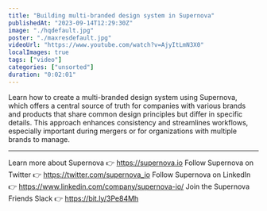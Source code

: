 ```yaml
---
title: "Building multi-branded design system in Supernova"
publishedAt: "2023-09-14T12:29:30Z"
image: "./hqdefault.jpg"
poster: "./maxresdefault.jpg"
videoUrl: "https://www.youtube.com/watch?v=AjyItLmN3X0"
localImages: true
tags: ["video"]
categories: ["unsorted"]
duration: "0:02:01"
---
```

Learn how to create a multi-branded design system using Supernova, which offers a central source of truth for companies with various brands and products that share common design principles but differ in specific details. This approach enhances consistency and streamlines workflows, especially important during mergers or for organizations with multiple brands to manage. 

----------
Learn more about Supernova 👉 https://supernova.io
Follow Supernova on Twitter 👉  https://twitter.com/supernova_io
Follow Supernova on LinkedIn 👉 https://www.linkedin.com/company/supernova-io/
Join the Supernova Friends Slack 👉 https://bit.ly/3Pe84Mh
